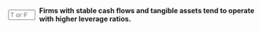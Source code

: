 ::: {.question-block}

<form onsubmit="event.preventDefault(); checkAnswerBox('module9_tf_q55','T')" style="display: flex; align-items: center; gap: 8px;">
  <input type="text" id="module9_tf_q55" name="module9_tf_q55" maxlength="1" placeholder="T or F" style="width: 55px;" data-correct-answer="T" /> 
  <label for="module9_tf_q55"><strong>Firms with stable cash flows and tangible assets tend to operate with higher leverage ratios.</strong></label>
</form>

<div id="feedback-module9_tf_q55" class="feedback" data-status="" style="display:none;">
TRUE. Stable, asset-rich firms face lower bankruptcy risk, allowing them to sustain more debt to exploit tax advantages.
</div>

:::
